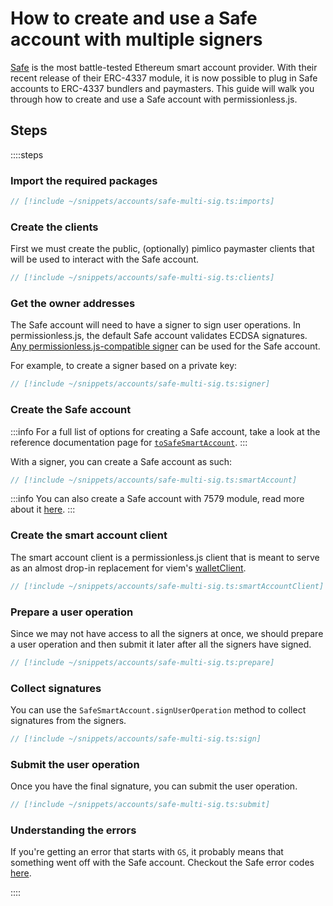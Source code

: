 
<VersionWarning version="0.2" />

# How to create and use a Safe account with multiple signers

[Safe](https://safe.global) is the most battle-tested Ethereum smart account provider. With their recent release of their ERC-4337 module, it is now possible to plug in Safe accounts to ERC-4337 bundlers and paymasters. This guide will walk you through how to create and use a Safe account with permissionless.js.

## Steps

::::steps

### Import the required packages

```ts
// [!include ~/snippets/accounts/safe-multi-sig.ts:imports]
```

### Create the clients

First we must create the public, (optionally) pimlico paymaster clients that will be used to interact with the Safe account.

```ts
// [!include ~/snippets/accounts/safe-multi-sig.ts:clients]
```

### Get the owner addresses

The Safe account will need to have a signer to sign user operations. In permissionless.js, the default Safe account validates ECDSA signatures. [Any permissionless.js-compatible signer](/permissionless/how-to/signers) can be used for the Safe account.

For example, to create a signer based on a private key:

```ts
// [!include ~/snippets/accounts/safe-multi-sig.ts:signer]
```

### Create the Safe account

:::info
For a full list of options for creating a Safe account, take a look at the reference documentation page for [`toSafeSmartAccount`](/permissionless/reference/accounts/toSafeSmartAccount).
:::

With a signer, you can create a Safe account as such:

```ts
// [!include ~/snippets/accounts/safe-multi-sig.ts:smartAccount]
```

:::info
You can also create a Safe account with 7579 module, read more about it [here](/permissionless/accounts/use-erc7579-account).
:::

### Create the smart account client

The smart account client is a permissionless.js client that is meant to serve as an almost drop-in replacement for viem's [walletClient](https://viem.sh/docs/clients/wallet.html).

```ts
// [!include ~/snippets/accounts/safe-multi-sig.ts:smartAccountClient]
```

### Prepare a user operation

Since we may not have access to all the signers at once, we should prepare a user operation and then submit it later after all the signers have signed.

```ts
// [!include ~/snippets/accounts/safe-multi-sig.ts:prepare]
```

### Collect signatures

You can use the `SafeSmartAccount.signUserOperation` method to collect signatures from the signers.

```ts
// [!include ~/snippets/accounts/safe-multi-sig.ts:sign]
```

### Submit the user operation

Once you have the  final signature, you can submit the user operation.

```ts
// [!include ~/snippets/accounts/safe-multi-sig.ts:submit]
```

### Understanding the errors

If you're getting an error that starts with `GS`, it probably means that something went off with the Safe account. Checkout the Safe error codes [here](https://github.com/safe-global/safe-smart-account/blob/main/docs/error_codes.md).

::::

